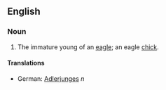 == English ==
=== Noun ===

# The immature young of an [[eagle]]; an eagle [[chick]].

==== Translations ====

* German: [[Adlerjunges]] ''n''